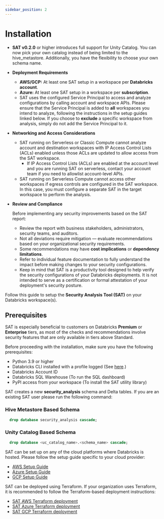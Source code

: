 ```yaml
---
sidebar_position: 2
---
```



# Installation

<Admonition type="note" title="Note">

* **SAT v0.2.0** or higher introduces full support for Unity Catalog. You can now pick your own catalog instead of being limited to the hive_metastore. Additionally, you have the flexibility to choose your own schema name.

* **Deployment Requirements**
  * **AWS/GCP:** At least one SAT setup in a workspace per **Databricks account**.
  * **Azure:** At least one SAT setup in a workspace per **subscription**.
  * SAT uses the configured Service Principal to access and analyze configurations by calling account and workspace APIs. Please ensure that the Service Principal is added to **all** workspaces you intend to analyze, following the instructions in the setup guides linked below. If you choose to **exclude** a specific workspace from analysis, simply do not add the Service Principal to it. 
  
* **Networking and Access Considerations**

  * SAT running on Serverless or Classic Compute cannot analyze account and destination workspaces with IP Access Control Lists (ACLs) enabled unless those ACLs are updated to allow access from the SAT workspace.
    * If IP Access Control Lists (ACLs) are enabled at the account level and you are running SAT on serverless, contact your account team if you need to allowlist account-level APIs. 
  * SAT running on Serverless Compute cannot access other workspaces if egress controls are configured in the SAT workspace. In this case, you must configure a separate SAT in the target workspace to perform the analysis.

* **Review and Compliance**

  Before implementing any security improvements based on the SAT report:
    * Review the report with business stakeholders, administrators, security teams, and auditors.
    * Not all deviations require mitigation — evaluate recommendations based on your organizational security requirements.
    * Some recommendations may have **cost implications** or **dependency limitations**.
    * Refer to individual feature documentation to fully understand the impact before making changes to your security configurations.
    * Keep in mind that SAT is a productivity tool designed to help verify the security configurations of your Databricks deployments. It is not intended to serve as a certification or formal attestation of your deployment's security posture.

</Admonition>

Follow this guide to setup the **Security Analysis Tool (SAT)** on your Databricks workspace(s).

## Prerequisites

<Admonition type="note" title="Note">

SAT is especially beneficial to customers on Databricks **Premium** or **Enterprise** tiers,  as most of the checks and recommendations involve security features that are only available in tiers above Standard.

</Admonition>

Before proceeding with the installation, make sure you have the following prerequisites:

- Python 3.9 or higher
- Databricks CLI installed with a profile logged (See [here](https://docs.databricks.com/en/dev-tools/cli/install.html).)
- Databricks Account ID
- Databricks SQL Warehouse (To run the SQL dashboard)
- PyPI access from your workspace (To install the SAT utility library)



<Admonition type="note" title="Considerations">

SAT creates a new **security_analysis** schema and Delta tables. If you are an existing SAT user please run the following command:

### Hive Metastore Based Schema

```sql
  drop database security_analysis cascade;
```

### Unity Catalog Based Schema

```sql
  drop database <uc_catalog_name>.<schema_name> cascade;
```

</Admonition>

SAT can be set up on any of the cloud platforms where Databricks is hosted. Please follow the setup guide specific to your cloud provider:

- [AWS Setup Guide](./standard/aws.mdx)
- [Azure Setup Guide](./standard/azure.mdx)
- [GCP Setup Guide](./standard/gcp.mdx)

<Admonition type="note" title="Terraform Install">

SAT can be deployed using Terraform. If your organization uses Terraform, it is recommended to follow the Terraform-based deployment instructions: 


* [SAT AWS Terraform deployment](./terraform/aws.mdx) 
* [SAT Azure Terraform deployment](./terraform/azure.mdx) 
* [SAT GCP Terraform deployment](./terraform/gcp.mdx)

</Admonition>